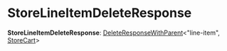 
# StoreLineItemDeleteResponse

 **StoreLineItemDeleteResponse**: [DeleteResponseWithParent](../types.HttpTypes.DeleteResponseWithParent/page.mdx)&#60;"line-item", [StoreCart](../../interfaces/types.HttpTypes.StoreCart/page.mdx)&#62;
